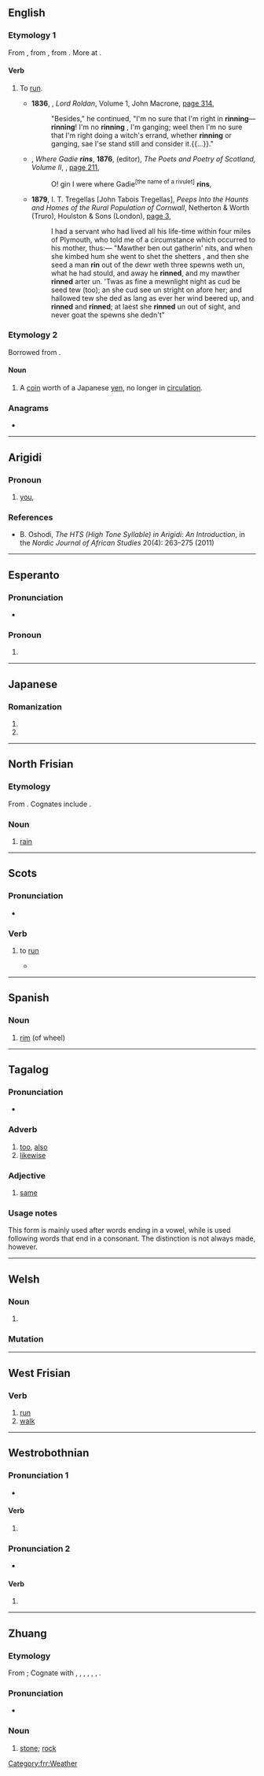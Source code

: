 {{also|Rin|Rín|-rin|rin-}}
==English==

===Etymology 1===
From {{inh|en|enm|rinnen}}, from {{inh|en|ang|rinnan||to run}}, from {{inh|en|gem-pro|*rinnaną||to run}}. More at {{m|en|run}}.

====Verb====
{{en-verb|rins|rinning|ran|run}}

# {{lb|en|ambitransitive|dialectal}} To [[run]].
#* '''1836''', {{w|Allan Cunningham (author)|Allan Cunningham}}, ''Lord Roldan'', Volume 1, John Macrone, [https://books.google.com.au/books?id=UgktAAAAYAAJ&pg=PA314&dq=%22rinning%22&hl=en&newbks=1&newbks_redir=0&sa=X&ved=2ahUKEwii76DYzsXtAhV0yjgGHYp6DYEQ6AEwAXoECAQQAg#v=onepage&q=%22rinning%22&f=false page 314],
#*: "Besides," he continued, "I'm no sure that I'm right in '''rinning'''—'''rinning'''! I'm no '''rinning''' , I'm ganging; weel then I'm no sure that I'm right doing a witch's errand, whether '''rinning''' or ganging, sae I'se stand still and consider it.{{...}}."
#* {{ante|1846}} {{w|John Imlah}}, ''Where Gadie '''rins''''', '''1876''', {{w|James Grant Wilson}} (editor), ''The Poets and Poetry of Scotland, Volume II'', {{w|Harper & Brothers}}, [https://books.google.com.au/books?id=JHdIAQAAMAAJ&pg=PA211&dq=%22rins%22%7C%22rinned%7C%22%7C%22rinning%22&hl=en&newbks=1&newbks_redir=0&sa=X&ved=2ahUKEwj3u76WuMXtAhV1yDgGHXlGCPwQ6AEwE3oECEIQAg#v=onepage&q=%22rins%22%7C%22rinned%7C%22%7C%22rinning%22&f=false page 211],
#*: O! gin I were where Gadie<sup>[the name of a rivulet]</sup> '''rins''',
#* '''1879''', I. T. Tregellas [John Tabois Tregellas], ''Peeps Into the Haunts and Homes of the Rural Population of Cornwall'', Netherton & Worth (Truro), Houlston & Sons (London), [https://books.google.com.au/books?id=o-kGAAAAQAAJ&pg=PA3&dq=%22rins%22%7C%22rinned%7C%22%7C%22rinning%22&hl=en&newbks=1&newbks_redir=0&sa=X&ved=2ahUKEwj3u76WuMXtAhV1yDgGHXlGCPwQ6AEwI3oECFYQAg#v=onepage&q=%22rins%22%7C%22rinned%7C%22%7C%22rinning%22&f=false page 3],
#*: I had a servant who had lived all his life-time within four miles of Plymouth, who told me of a circumstance which occurred to his mother, thus:— "Mawther ben out gatherin' nits, and when she kimbed hum she went to shet the shetters , and then she seed a man '''rin''' out of the dewr weth three spewns weth un, what he had stould, and away he '''rinned''', and my mawther '''rinned''' arter un. 'Twas as fine a mewnlight night as cud be seed tew (too); an she cud see un stright on afore her; and hallowed tew she ded as lang as ever her wind beered up, and '''rinned''' and '''rinned'''; at laest she '''rinned''' un out of sight, and never goat the spewns she dedn't"

===Etymology 2===
Borrowed from {{bor|en|ja|-}} {{ja-r|厘|りん}}.

====Noun====
{{en-noun|rin}}

# A [[coin]] worth {{frac|1|1000}} of a Japanese [[yen]], no longer in [[circulation]].

===Anagrams===
* {{anagrams|en|a=inr|INR|N. Ir.|NIR|NRI|Nri|RNI}}

----

==Arigidi==

===Pronoun===
{{head|aqg|pronoun}}

# [[you]], {{n-g|second person singular pronoun, as object}}

===References===
* B. Oshodi, ''The HTS (High Tone Syllable) in Arigidi: An Introduction'', in the ''Nordic Journal of African Studies'' 20(4): 263–275 (2011)

----

==Esperanto==

===Pronunciation===
* {{audio|eo|LL-Q143 (epo)-Robin van der Vliet-rin.wav|Audio}}

===Pronoun===
{{head|eo|pronoun form}}

# {{eo-form of|ri|n-pron}}

----

==Japanese==

===Romanization===
{{ja-romaji}}

# {{ja-romanization of|りん}}
# {{ja-romanization of|リン}}

----

==North Frisian==

===Etymology===
From {{inh|frr|ofs|rein}}. Cognates include {{cog|fy|rein}}.

===Noun===
{{head|frr|noun|g=m}}

# {{lb|frr|Mooring and Föhr-Amrum dialects}} [[rain]]
#: {{ux|frr|en smitjenen '''rin'''|heavy '''rain'''}}
#: {{ux|frr|Det liket efter '''rin'''.|It looks like '''rain'''.}}

[[Category:frr:Weather]]

----

==Scots==

===Pronunciation===
* {{IPA|sco|/rɪn/}}

===Verb===
{{sco-verb|rins|rinnin|run|run}}

# {{lb|sco|South Scots}} to [[run]]
#* {{quote-song|sco|title=Auld Lang Syne|first=Robert|last=Burns|year=1788|passage=We twa hae '''run''' about the braes, / and pou'd the gowans fine;|t=We two have run about the braes, / and picked the daisies fine;}}

----

==Spanish==

===Noun===
{{es-noun|m|rines}}

# [[rim]] (of wheel)

----

==Tagalog==
{{attention|tl|entry created by non-native speaker; please check}}

===Pronunciation===
* {{IPA|tl|/ɾin/}}

===Adverb===
{{head|tl|adverb}}

# [[too]], [[also]]
# [[likewise]]

===Adjective===
{{head|tl|adjective}}

# [[same]]

===Usage notes===
This form is mainly used after words ending in a vowel, while {{m|tl|din}} is used following words that end in a consonant. The distinction is not always made, however.

----

==Welsh==

===Noun===
{{head|cy|mutated noun}}

# {{soft mutation of|cy|rhin}}

===Mutation===
{{cy-mut|rhin}}

----

==West Frisian==

===Verb===
{{head|fy|verb form}}

# [[run]]
# [[walk]]

----

==Westrobothnian==

===Pronunciation 1===
* {{IPA|gmq-bot|/²rinː/|/²reɪ̯nː/}}

====Verb====
{{head|gmq-bot|verb}}

# {{alternative spelling of|gmq-bot|rinn}}

===Pronunciation 2===
* {{IPA|gmq-bot|/riːn/}}

====Verb====
{{head|gmq-bot|verb}}

# {{contraction of|gmq-bot|[[ri]] [[n]]|t=he rides}}

----

==Zhuang==

===Etymology===
From {{inh|za|tai-pro|*triːlᴬ||[[stone]]}}; Cognate with {{cog|th|หิน}}, {{cog|lo|ຫີນ}}, {{cog|khb|ᦠᦲᧃ}}, {{cog|shn|ႁိၼ်}}, {{cog|tdd|ᥞᥤᥢᥴ}}, {{cog|aho|𑜍𑜢𑜃𑜫}}, {{cog|skb|หรี่น}}.

===Pronunciation===
* {{za-pron}}

===Noun===
{{za-head|noun|𬒞|𰧄|𮀡|砛|𮀙|⿰石土|⿱石心|碒|磊|⿰石忍|𡊵|⿵门石|磌|鿬|䂩|⿱火䡛|䂝|𮀝|磷|碄|斫}}

# [[stone]]; [[rock]]